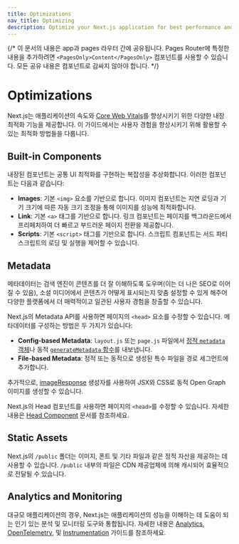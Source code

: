 ```yaml
---
title: Optimizations
nav_title: Optimizing
description: Optimize your Next.js application for best performance and user experience.
---
```


{/* 이 문서의 내용은 app과 pages 라우터 간에 공유됩니다. Pages Router에 특정한 내용을 추가하려면 `<PagesOnly>Content</PagesOnly>` 컴포넌트를 사용할 수 있습니다. 모든 공유 내용은 컴포넌트로 감싸지 않아야 합니다. */}

# Optimizations

Next.js는 애플리케이션의 속도와 [Core Web Vitals](https://web.dev/vitals/)를 향상시키기 위한 다양한 내장 최적화 기능을 제공합니다. 이 가이드에서는 사용자 경험을 향상시키기 위해 활용할 수 있는 최적화 방법들을 다룹니다.

## Built-in Components

내장된 컴포넌트는 공통 UI 최적화를 구현하는 복잡성을 추상화합니다. 이러한 컴포넌트는 다음과 같습니다:

- **Images**: 기본 `<img>` 요소를 기반으로 합니다. 이미지 컴포넌트는 지연 로딩과 기기 크기에 따른 자동 크기 조정을 통해 이미지를 성능에 최적화합니다.
- **Link**: 기본 `<a>` 태그를 기반으로 합니다. 링크 컴포넌트는 페이지를 백그라운드에서 프리페치하여 더 빠르고 부드러운 페이지 전환을 제공합니다.
- **Scripts**: 기본 `<script>` 태그를 기반으로 합니다. 스크립트 컴포넌트는 서드 파티 스크립트의 로딩 및 실행을 제어할 수 있습니다.

## Metadata

메타데이터는 검색 엔진이 콘텐츠를 더 잘 이해하도록 도우며(이는 더 나은 SEO로 이어질 수 있음), 소셜 미디어에서 콘텐츠가 어떻게 표시되는지 맞춤 설정할 수 있게 해주어 다양한 플랫폼에서 더 매력적이고 일관된 사용자 경험을 창출할 수 있습니다.

<AppOnly>

Next.js의 Metadata API를 사용하면 페이지의 `<head>` 요소를 수정할 수 있습니다. 메타데이터를 구성하는 방법은 두 가지가 있습니다:

- **Config-based Metadata**: `layout.js` 또는 `page.js` 파일에서 [정적 `metadata` 객체](/docs/app/api-reference/functions/generate-metadata#metadata-object)나 동적 [`generateMetadata` 함수](/docs/app/api-reference/functions/generate-metadata#generatemetadata-function)를 내보냅니다.
- **File-based Metadata**: 정적 또는 동적으로 생성된 특수 파일을 경로 세그먼트에 추가합니다.

추가적으로, [imageResponse](/docs/app/api-reference/functions/image-response) 생성자를 사용하여 JSX와 CSS로 동적 Open Graph 이미지를 생성할 수 있습니다.

</AppOnly>

<PagesOnly>

Next.js의 Head 컴포넌트를 사용하면 페이지의 `<head>`를 수정할 수 있습니다. 자세한 내용은 [Head Component](/docs/pages/api-reference/components/head) 문서를 참조하세요.

</PagesOnly>

## Static Assets

Next.js의 `/public` 폴더는 이미지, 폰트 및 기타 파일과 같은 정적 자산을 제공하는 데 사용할 수 있습니다. `/public` 내부의 파일은 CDN 제공업체에 의해 캐시되어 효율적으로 전달될 수 있습니다.

## Analytics and Monitoring

대규모 애플리케이션의 경우, Next.js는 애플리케이션의 성능을 이해하는 데 도움이 되는 인기 있는 분석 및 모니터링 도구와 통합됩니다. 자세한 내용은 <PagesOnly>[Analytics](/docs/app/building-your-application/optimizing/analytics), </PagesOnly> [OpenTelemetry](/docs/pages/building-your-application/optimizing/open-telemetry)<PagesOnly>,</PagesOnly> 및 [Instrumentation](/docs/pages/building-your-application/optimizing/instrumentation) 가이드를 참조하세요.
